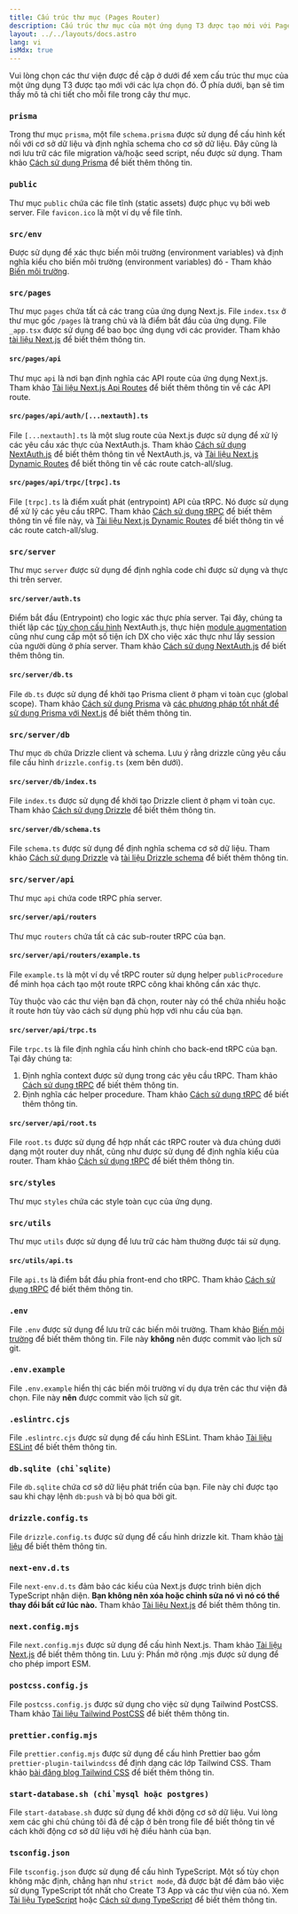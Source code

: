 ```yaml
---
title: Cấu trúc thư mục (Pages Router)
description: Cấu trúc thư mục của một ứng dụng T3 được tạo mới với Pages Router
layout: ../../layouts/docs.astro
lang: vi
isMdx: true
---
```



Vui lòng chọn các thư viện được đề cập ở dưới để xem cấu trúc thư mục của một ứng dụng T3 được tạo mới với các lựa chọn đó. Ở phía dưới, bạn sẽ tìm thấy mô tả chi tiết cho mỗi file trong cây thư mục.

<Form />

<Diagram />

<div data-components="prisma">

### `prisma`

Trong thư mục `prisma`, một file `schema.prisma` được sử dụng để cấu hình kết nối với cơ sở dữ liệu và định nghĩa schema cho cơ sở dữ liệu. Đây cũng là nơi lưu trữ các file migration và/hoặc seed script, nếu được sử dụng. Tham khảo [Cách sử dụng Prisma](/vi/usage/prisma) để biết thêm thông tin.

</div>
<div>

### `public`

Thư mục `public` chứa các file tĩnh (static assets) được phục vụ bởi web server. File `favicon.ico` là một ví dụ về file tĩnh.

</div>
<div>

### `src/env`

Được sử dụng để xác thực biến môi trường (environment variables) và định nghĩa kiểu cho biến môi trường (environment variables) đó - Tham khảo [Biến môi trường](/vi/usage/env-variables).

</div>
<div>

### `src/pages`

Thư mục `pages` chứa tất cả các trang của ứng dụng Next.js. File `index.tsx` ở thư mục gốc `/pages` là trang chủ và là điểm bắt đầu của ứng dụng. File `_app.tsx` được sử dụng để bao bọc ứng dụng với các provider. Tham khảo [tài liệu Next.js](https://nextjs.org/docs/basic-features/pages) để biết thêm thông tin.

</div>
<div data-components="nextauth trpc">

#### `src/pages/api`

Thư mục `api` là nơi bạn định nghĩa các API route của ứng dụng Next.js. Tham khảo [Tài liệu Next.js Api Routes](https://nextjs.org/docs/api-routes/introduction) để biết thêm thông tin về các API route.

</div>
<div data-components="nextauth">

#### `src/pages/api/auth/[...nextauth].ts`

File `[...nextauth].ts` là một slug route của Next.js được sử dụng để xử lý các yêu cầu xác thực của NextAuth.js. Tham khảo [Cách sử dụng NextAuth.js](/vi/usage/next-auth) để biết thêm thông tin về NextAuth.js, và [Tài liệu Next.js Dynamic Routes](https://nextjs.org/docs/routing/dynamic-routes) để biết thông tin về các route catch-all/slug.

</div>
<div data-components="trpc">

#### `src/pages/api/trpc/[trpc].ts`

File `[trpc].ts` là điểm xuất phát (entrypoint) API của tRPC. Nó được sử dụng để xử lý các yêu cầu tRPC. Tham khảo [Cách sử dụng tRPC](/vi/usage/trpc#-pagesapitrpctrpcts) để biết thêm thông tin về file này, và [Tài liệu Next.js Dynamic Routes](https://nextjs.org/docs/routing/dynamic-routes) để biết thông tin về các route catch-all/slug.

</div>
<div data-components="trpc prisma nextauth drizzle">

### `src/server`

Thư mục `server` được sử dụng để định nghĩa code chỉ được sử dụng và thực thi trên server.

</div>
<div data-components="nextauth+trpc">

#### `src/server/auth.ts`

Điểm bắt đầu (Entrypoint) cho logic xác thực phía server. Tại đây, chúng ta thiết lập các [tùy chọn cấu hình](usage/next-auth) NextAuth.js, thực hiện [module augmentation](usage/next-auth#inclusion-of-userid-on-the-session) cũng như cung cấp một số tiện ích DX cho việc xác thực như lấy session của người dùng ở phía server. Tham khảo [Cách sử dụng NextAuth.js](/vi/usage/next-auth#usage-with-trpc) để biết thêm thông tin.

</div>
<div data-components="prisma">

#### `src/server/db.ts`

File `db.ts` được sử dụng để khởi tạo Prisma client ở phạm vi toàn cục (global scope). Tham khảo [Cách sử dụng Prisma](/vi/usage/prisma#prisma-client) và [các phương pháp tốt nhất để sử dụng Prisma với Next.js](https://www.prisma.io/docs/guides/database/troubleshooting-orm/help-articles/nextjs-prisma-client-dev-practices) để biết thêm thông tin.

</div>
<div data-components="drizzle">

### `src/server/db`

Thư mục `db` chứa Drizzle client và schema. Lưu ý rằng drizzle cũng yêu cầu file cấu hình `drizzle.config.ts` (xem bên dưới).

</div>
<div data-components="drizzle">

#### `src/server/db/index.ts`

File `index.ts` được sử dụng để khởi tạo Drizzle client ở phạm vi toàn cục. Tham khảo [Cách sử dụng Drizzle](/vi/usage/drizzle#drizzle-client) để biết thêm thông tin.

</div>
<div data-components="drizzle">

#### `src/server/db/schema.ts`

File `schema.ts` được sử dụng để định nghĩa schema cơ sở dữ liệu. Tham khảo [Cách sử dụng Drizzle](/vi/usage/drizzle#drizzle-client) và [tài liệu Drizzle schema](https://orm.drizzle.team/docs/sql-schema-declaration) để biết thêm thông tin.

</div>
<div data-components="trpc">

### `src/server/api`

Thư mục `api` chứa code tRPC phía server.

</div>
<div data-components="trpc">

#### `src/server/api/routers`

Thư mục `routers` chứa tất cả các sub-router tRPC của bạn.

</div>
<div data-components="trpc">

#### `src/server/api/routers/example.ts`

File `example.ts` là một ví dụ về tRPC router sử dụng helper `publicProcedure` để minh họa cách tạo một route tRPC công khai không cần xác thực.

Tùy thuộc vào các thư viện bạn đã chọn, router này có thể chứa nhiều hoặc ít route hơn tùy vào cách sử dụng phù hợp với nhu cầu của bạn.

</div>
<div data-components="trpc">

#### `src/server/api/trpc.ts`

File `trpc.ts` là file định nghĩa cấu hình chính cho back-end tRPC của bạn. Tại đây chúng ta:

1. Định nghĩa context được sử dụng trong các yêu cầu tRPC. Tham khảo [Cách sử dụng tRPC](/vi/usage/trpc#-serverapitrpcts) để biết thêm thông tin.
2. Định nghĩa các helper procedure. Tham khảo [Cách sử dụng tRPC](/vi/usage/trpc#-serverapitrpcts) để biết thêm thông tin.

</div>

<div data-components="trpc">

#### `src/server/api/root.ts`

File `root.ts` được sử dụng để hợp nhất các tRPC router và đưa chúng dưới dạng một router duy nhất, cũng như được sử dụng để định nghĩa kiểu của router. Tham khảo [Cách sử dụng tRPC](/vi/usage/trpc#-serverapirootts) để biết thêm thông tin.

</div>
<div>

### `src/styles`

Thư mục `styles` chứa các style toàn cục của ứng dụng.

</div>
<div data-components="trpc">

### `src/utils`

Thư mục `utils` được sử dụng để lưu trữ các hàm thường được tái sử dụng.

</div>
<div data-components="trpc">

#### `src/utils/api.ts`

File `api.ts` là điểm bắt đầu phía front-end cho tRPC. Tham khảo [Cách sử dụng tRPC](/vi/usage/trpc#-utilsapits) để biết thêm thông tin.

</div>
<div>

### `.env`

File `.env` được sử dụng để lưu trữ các biến môi trường. Tham khảo [Biến môi trường](/vi/usage/env-variables) để biết thêm thông tin. File này **không** nên được commit vào lịch sử git.

</div>
<div>

### `.env.example`

File `.env.example` hiển thị các biến môi trường ví dụ dựa trên các thư viện đã chọn. File này **nên** được commit vào lịch sử git.

</div>
<div>

### `.eslintrc.cjs`

File `.eslintrc.cjs` được sử dụng để cấu hình ESLint. Tham khảo [Tài liệu ESLint](https://eslint.org/docs/latest/user-guide/configuring/configuration-files) để biết thêm thông tin.

</div>
<div data-components="drizzle">

### `db.sqlite (chỉ sqlite)`

File `db.sqlite` chứa cơ sở dữ liệu phát triển của bạn. File này chỉ được tạo sau khi chạy lệnh `db:push` và bị bỏ qua bởi git.

</div>
<div data-components="drizzle">

### `drizzle.config.ts`

File `drizzle.config.ts` được sử dụng để cấu hình drizzle kit. Tham khảo [tài liệu](https://orm.drizzle.team/kit-docs/config-reference) để biết thêm thông tin.

</div>
<div>

### `next-env.d.ts`

File `next-env.d.ts` đảm bảo các kiểu của Next.js được trình biên dịch TypeScript nhận diện. **Bạn không nên xóa hoặc chỉnh sửa nó vì nó có thể thay đổi bất cứ lúc nào.** Tham khảo [Tài liệu Next.js](https://nextjs.org/docs/basic-features/typescript#existing-projects) để biết thêm thông tin.

</div>
<div>

### `next.config.mjs`

File `next.config.mjs` được sử dụng để cấu hình Next.js. Tham khảo [Tài liệu Next.js](https://nextjs.org/docs/api-reference/next.config.js/introduction) để biết thêm thông tin. Lưu ý: Phần mở rộng .mjs được sử dụng để cho phép import ESM.

</div>
<div data-components="tailwind">

### `postcss.config.js`

File `postcss.config.js` được sử dụng cho việc sử dụng Tailwind PostCSS. Tham khảo [Tài liệu Tailwind PostCSS](https://tailwindcss.com/docs/installation/using-postcss) để biết thêm thông tin.

</div>
<div data-components="tailwind">

### `prettier.config.mjs`

File `prettier.config.mjs` được sử dụng để cấu hình Prettier bao gồm `prettier-plugin-tailwindcss` để định dạng các lớp Tailwind CSS. Tham khảo [bài đăng blog Tailwind CSS](https://tailwindcss.com/blog/automatic-class-sorting-with-prettier) để biết thêm thông tin.

</div>
<div data-components="drizzle">

### `start-database.sh (chỉ mysql hoặc postgres)`

File `start-database.sh` được sử dụng để khởi động cơ sở dữ liệu. Vui lòng xem các ghi chú chúng tôi đã đề cập ở bên trong file để biết thông tin về cách khởi động cơ sở dữ liệu với hệ điều hành của bạn.

</div>
<div>

### `tsconfig.json`

File `tsconfig.json` được sử dụng để cấu hình TypeScript. Một số tùy chọn không mặc định, chẳng hạn như `strict mode`, đã được bật để đảm bảo việc sử dụng TypeScript tốt nhất cho Create T3 App và các thư viện của nó. Xem [Tài liệu TypeScript](https://www.typescriptlang.org/docs/handbook/tsconfig-json.html) hoặc [Cách sử dụng TypeScript](/vi/usage/typescript) để biết thêm thông tin.

</div>
